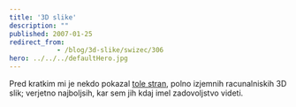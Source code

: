 ```yaml
---
title: '3D slike'
description: ""
published: 2007-01-25
redirect_from: 
            - /blog/3d-slike/swizec/306
hero: ../../../defaultHero.jpg
---
```

Pred kratkim mi je nekdo pokazal [tole stran](http://hof.povray.org/), polno izjemnih racunalniskih 3D slik; verjetno najboljsih, kar sem jih kdaj imel zadovoljstvo videti.